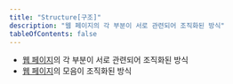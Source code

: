 ```yaml
---
title: "Structure[구조]"
description: "웹 페이지의 각 부분이 서로 관련되어 조직화된 방식"
tableOfContents: false
---
```



*  [웹 페이지](../web-page "HTTP를 사용하여 단일 URI에서 얻어진 내장 안 된 리소스과 렌더링에 사용되거나 사용자 에이전트에서 렌더링되도록 의도된 모든 다른 리소스")의 각 부분이 서로 관련되어 조직화된 방식
*  [웹 페이지](../web-page "HTTP를 사용하여 단일 URI에서 얻어진 내장 안 된 리소스과 렌더링에 사용되거나 사용자 에이전트에서 렌더링되도록 의도된 모든 다른 리소스")의 모음이 조직화된 방식

